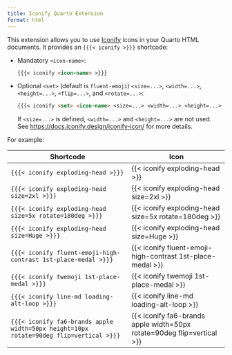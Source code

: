 ```yaml
---
title: Iconify Quarto Extension
format: html
---
```


This extension allows you to use [Iconify](https://icon-sets.iconify.design/) icons in your Quarto HTML documents.
It provides an `{{{< iconify >}}}` shortcode:

- Mandatory `<icon-name>`:
  ``` markdown
  {{{< iconify <icon-name> >}}}
  ```

- Optional `<set>` (default is `fluent-emoji`) `<size=...>`, `<width=...>`, `<height=...>`, `<flip=...>`, and `<rotate=...>`:
  ``` markdown
  {{{< iconify <set> <icon-name> <size=...> <width=...> <height=...> <flip=...> <rotate=...> >}}}
  ```
  If `<size=...>` is defined, `<width=...>` and `<height=...>` are not used.  
  See <https://docs.iconify.design/iconify-icon/> for more details.

For example:

| Shortcode                                                                              | Icon                                                                   |
| -------------------------------------------------------------------------------------- | ---------------------------------------------------------------------- |
| `{{{< iconify exploding-head >}}}`                                                     | {{< iconify exploding-head >}}                                         |
| `{{{< iconify exploding-head size=2xl >}}}`                                            | {{< iconify exploding-head size=2xl >}}                                |
| `{{{< iconify exploding-head size=5x rotate=180deg >}}}`                               | {{< iconify exploding-head size=5x rotate=180deg >}}                   |
| `{{{< iconify exploding-head size=Huge >}}}`                                           | {{< iconify exploding-head size=Huge >}}                               |
| `{{{< iconify fluent-emoji-high-contrast 1st-place-medal >}}}`                         | {{< iconify fluent-emoji-high-contrast 1st-place-medal >}}             |
| `{{{< iconify twemoji 1st-place-medal >}}}`                                            | {{< iconify twemoji 1st-place-medal >}}                                |
| `{{{< iconify line-md loading-alt-loop >}}}`                                           | {{< iconify line-md loading-alt-loop >}}                               |
| `{{{< iconify fa6-brands apple width=50px height=10px rotate=90deg flip=vertical >}}}` | {{< iconify fa6-brands apple width=50px rotate=90deg flip=vertical >}} |
